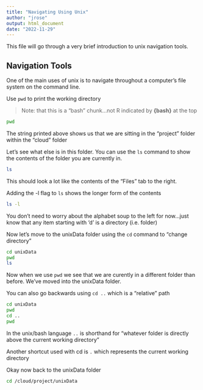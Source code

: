 ```yaml
---
title: "Navigating Using Unix"
author: "jrose"
output: html_document
date: "2022-11-29"
---
```


This file will go through a very brief introduction to unix navigation tools.

## Navigation Tools

One of the main uses of unix is to navigate throughout a computer's file system on the command line.

Use `pwd` to print the working directory

> Note: that this is a "bash" chunk...not R indicated by **{bash}** at the top

```bash
pwd
```

The string printed above shows us that we are sitting in the "project" folder within the "cloud" folder

Let's see what else is in this folder. You can use the `ls` command to show the contents of the folder you are currently in.

```bash
ls
```

This should look a lot like the contents of the "Files" tab to the right.

Adding the -l flag to `ls` shows the longer form of the contents

```bash
ls -l
```

You don't need to worry about the alphabet soup to the left for now...just know that any item starting with 'd' is a directory (i.e. folder)

Now let's move to the unixData folder using the `cd` command to "change directory"

```bash
cd unixData
pwd
ls
```

Now when we use `pwd` we see that we are curently in a different folder than before. We've moved into the unixData folder.

You can also go backwards using `cd ..` which is a "relative" path

```bash
cd unixData
pwd
cd ..
pwd
```

In the unix/bash language `..` is shorthand for "whatever folder is directly above the current working directory"

Another shortcut used with cd is `.` which represents the current working directory

Okay now back to the unixData folder

```bash
cd /cloud/project/unixData
```
